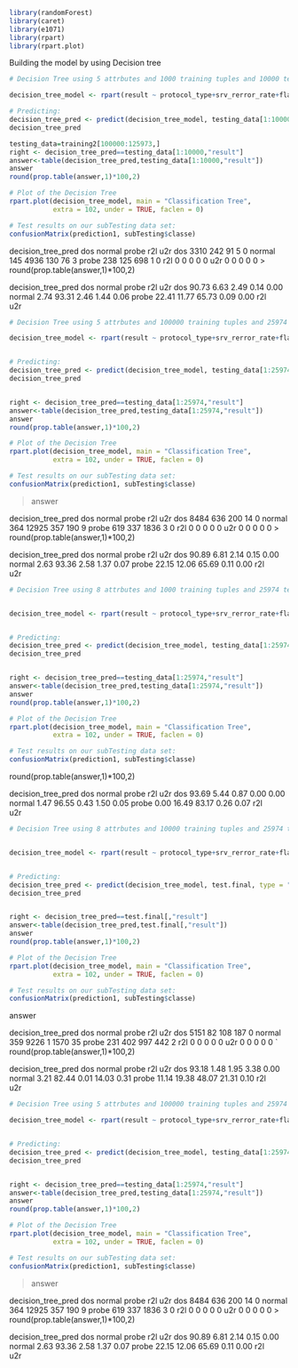```r
library(randomForest)
library(caret)
library(e1071)
library(rpart)
library(rpart.plot)

```

Building the model by using Decision tree

```r
# Decision Tree using 5 attrbutes and 1000 training tuples and 10000 testing tuples

decision_tree_model <- rpart(result ~ protocol_type+srv_rerror_rate+flag+rerror_rate+logged_in, data = training2[1:1000,], method = "class")

# Predicting:
decision_tree_pred <- predict(decision_tree_model, testing_data[1:10000,], type = "class")
decision_tree_pred

testing_data=training2[100000:125973,]
right <- decision_tree_pred==testing_data[1:10000,"result"]
answer<-table(decision_tree_pred,testing_data[1:10000,"result"])
answer
round(prop.table(answer,1)*100,2)

# Plot of the Decision Tree
rpart.plot(decision_tree_model, main = "Classification Tree", 
           extra = 102, under = TRUE, faclen = 0)

# Test results on our subTesting data set:
confusionMatrix(prediction1, subTesting$classe)
```

                  
decision_tree_pred  dos normal probe  r2l  u2r
            dos    3310    242    91    5    0
            normal  145   4936   130   76    3
            probe   238    125   698    1    0
            r2l       0      0     0    0    0
            u2r       0      0     0    0    0
> round(prop.table(answer,1)*100,2)
                  
decision_tree_pred   dos normal probe   r2l   u2r
            dos    90.73   6.63  2.49  0.14  0.00
            normal  2.74  93.31  2.46  1.44  0.06
            probe  22.41  11.77 65.73  0.09  0.00
            r2l                                  
            u2r            

```r
# Decision Tree using 5 attrbutes and 100000 training tuples and 25974 testing 

decision_tree_model <- rpart(result ~ protocol_type+srv_rerror_rate+flag+rerror_rate+logged_in, data = training2[1:100000,], method = "class")


# Predicting:
decision_tree_pred <- predict(decision_tree_model, testing_data[1:25974,], type = "class")
decision_tree_pred


right <- decision_tree_pred==testing_data[1:25974,"result"]
answer<-table(decision_tree_pred,testing_data[1:25974,"result"])
answer
round(prop.table(answer,1)*100,2)

# Plot of the Decision Tree
rpart.plot(decision_tree_model, main = "Classification Tree", 
           extra = 102, under = TRUE, faclen = 0)

# Test results on our subTesting data set:
confusionMatrix(prediction1, subTesting$classe)
```            
> answer
                  
decision_tree_pred   dos normal probe   r2l   u2r
            dos     8484    636   200    14     0
            normal   364  12925   357   190     9
            probe    619    337  1836     3     0
            r2l        0      0     0     0     0
            u2r        0      0     0     0     0
> round(prop.table(answer,1)*100,2)
                  
decision_tree_pred   dos normal probe   r2l   u2r
            dos    90.89   6.81  2.14  0.15  0.00
            normal  2.63  93.36  2.58  1.37  0.07
            probe  22.15  12.06 65.69  0.11  0.00
            r2l                                  
            u2r 
            


```r
# Decision Tree using 8 attrbutes and 1000 training tuples and 25974 testing 


decision_tree_model <- rpart(result ~ protocol_type+srv_rerror_rate+flag+rerror_rate+logged_in+dst_host_rerror_rate+src_bytes+ serror_rate+rerror_rate, data = training2[1:100000,], method = "class")


# Predicting:
decision_tree_pred <- predict(decision_tree_model, testing_data[1:25974,], type = "class")
decision_tree_pred


right <- decision_tree_pred==testing_data[1:25974,"result"]
answer<-table(decision_tree_pred,testing_data[1:25974,"result"])
answer
round(prop.table(answer,1)*100,2)

# Plot of the Decision Tree
rpart.plot(decision_tree_model, main = "Classification Tree", 
           extra = 102, under = TRUE, faclen = 0)

# Test results on our subTesting data set:
confusionMatrix(prediction1, subTesting$classe)
```       

round(prop.table(answer,1)*100,2)
                  
decision_tree_pred   dos normal probe   r2l   u2r
            dos    93.69   5.44  0.87  0.00  0.00
            normal  1.47  96.55  0.43  1.50  0.05
            probe   0.00  16.49 83.17  0.26  0.07
            r2l                                  
            u2r       
         

```r
# Decision Tree using 8 attrbutes and 10000 training tuples and 25974 testing 


decision_tree_model <- rpart(result ~ protocol_type+srv_rerror_rate+flag+rerror_rate+logged_in+dst_host_rerror_rate+src_bytes+ serror_rate+rerror_rate, data = training2[1:100000,], method = "class")


# Predicting:
decision_tree_pred <- predict(decision_tree_model, test.final, type = "class")
decision_tree_pred


right <- decision_tree_pred==test.final[,"result"]
answer<-table(decision_tree_pred,test.final[,"result"])
answer
round(prop.table(answer,1)*100,2)

# Plot of the Decision Tree
rpart.plot(decision_tree_model, main = "Classification Tree", 
           extra = 102, under = TRUE, faclen = 0)

# Test results on our subTesting data set:
confusionMatrix(prediction1, subTesting$classe)
```
answer
                  
decision_tree_pred  dos normal probe  r2l  u2r
            dos    5151     82   108  187    0
            normal  359   9226     1 1570   35
            probe   231    402   997  442    2
            r2l       0      0     0    0    0
            u2r       0      0     0    0    0
            `             
 round(prop.table(answer,1)*100,2)
                  
decision_tree_pred   dos normal probe   r2l   u2r
            dos    93.18   1.48  1.95  3.38  0.00
            normal  3.21  82.44  0.01 14.03  0.31
            probe  11.14  19.38 48.07 21.31  0.10
            r2l                                  
            u2r
            
            

```r
# Decision Tree using 5 attrbutes and 100000 training tuples and 25974 testing 

decision_tree_model <- rpart(result ~ protocol_type+srv_rerror_rate+flag+rerror_rate+logged_in, data = training2[1:100000,], method = "class")


# Predicting:
decision_tree_pred <- predict(decision_tree_model, testing_data[1:25974,], type = "class")
decision_tree_pred


right <- decision_tree_pred==testing_data[1:25974,"result"]
answer<-table(decision_tree_pred,testing_data[1:25974,"result"])
answer
round(prop.table(answer,1)*100,2)

# Plot of the Decision Tree
rpart.plot(decision_tree_model, main = "Classification Tree", 
           extra = 102, under = TRUE, faclen = 0)

# Test results on our subTesting data set:
confusionMatrix(prediction1, subTesting$classe)
```            
> answer
                  
decision_tree_pred   dos normal probe   r2l   u2r
            dos     8484    636   200    14     0
            normal   364  12925   357   190     9
            probe    619    337  1836     3     0
            r2l        0      0     0     0     0
            u2r        0      0     0     0     0
> round(prop.table(answer,1)*100,2)
                  
decision_tree_pred   dos normal probe   r2l   u2r
            dos    90.89   6.81  2.14  0.15  0.00
            normal  2.63  93.36  2.58  1.37  0.07
            probe  22.15  12.06 65.69  0.11  0.00
            r2l                                  
            u2r 
            
